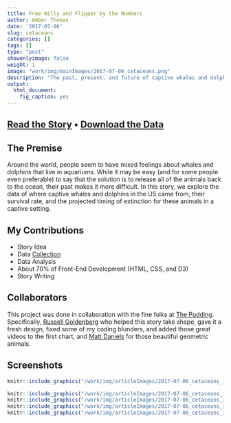 ```yaml
---
title: Free Willy and Flipper by the Numbers
author: Amber Thomas
date: '2017-07-06'
slug: cetaceans
categories: []
tags: []
type: "post"
showonlyimage: false
weight: 1
image: "work/img/mainImages/2017-07-06_cetaceans.png"
description: "The past, present, and future of captive whales and dolphins according to data and pop culture."
output: 
  html_document: 
    fig_caption: yes
---
```


## [Read the Story](https://pudding.cool/2017/07/cetaceans/) &bull; [Download the Data](https://github.com/polygraph-cool/data/tree/master/cetaceans)

## The Premise

Around the world, people seem to have mixed feelings about whales and dolphins that live in aquariums. While it may be easy (and for some people even preferable) to say that the solution is to release all of the animals back to the ocean, their past makes it more difficult. In this story, we explore the data of where captive whales and dolphins in the US came from, their survival rate, and the projected timing of extinction for these animals in a captive setting. 

## My Contributions

* Story Idea
* Data [Collection](https://github.com/polygraph-cool/cetaceans/tree/master/src/assets) 
* Data Analysis
* About 70% of Front-End Development (HTML, CSS, and D3)
* Story Writing

## Collaborators

This project was done in collaboration with the fine folks at [The Pudding](www.pudding.cool). Specifically, [Russell Goldenberg](https://twitter.com/codenberg) who helped this story take shape, gave it a fresh design, fixed some of my coding blunders, and added those great videos to the first chart, and [Matt Daniels](https://twitter.com/matthew_daniels) for those beautiful geometric animals. 

## Screenshots

```r
knitr::include_graphics("/work/img/articleImages/2017-07-06_cetaceans_img/cetaceansVideo.gif")
```

```r
knitr::include_graphics("/work/img/articleImages/2017-07-06_cetaceans_img/cetaceans_img1.png")
knitr::include_graphics("/work/img/articleImages/2017-07-06_cetaceans_img/cetaceans_img2.png")
knitr::include_graphics("/work/img/articleImages/2017-07-06_cetaceans_img/cetaceans_img3.png")
knitr::include_graphics("/work/img/articleImages/2017-07-06_cetaceans_img/cetaceans_img4.png")
```

